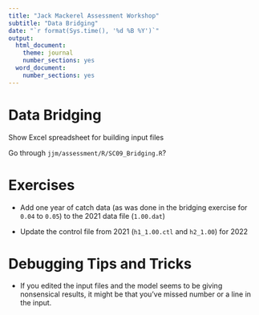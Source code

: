 ```yaml
---
title: "Jack Mackerel Assessment Workshop"
subtitle: "Data Bridging"
date: "`r format(Sys.time(), '%d %B %Y')`"
output:
  html_document:
    theme: journal
    number_sections: yes
  word_document:
    number_sections: yes
---
```



# Data Bridging
Show Excel spreadsheet for building input files


Go through `jjm/assessment/R/SC09_Bridging.R`?


# Exercises
- Add one year of catch data (as was done in the bridging exercise for `0.04` to `0.05`) to the 2021 data file (`1.00.dat`)

- Update the control file from 2021 (`h1_1.00.ctl` and `h2_1.00`) for 2022 

# Debugging Tips and Tricks
- If you edited the input files and the model seems to be giving nonsensical results, it might be that you've missed number or a line in the input.